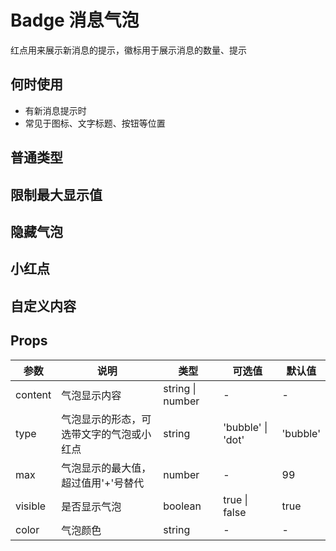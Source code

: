 # Badge 消息气泡

红点用来展示新消息的提示，徽标用于展示消息的数量、提示

## 何时使用

- 有新消息提示时
- 常见于图标、文字标题、按钮等位置

## 普通类型


<DemoNormal />

## 限制最大显示值


<DemoMax />

## 隐藏气泡


<DemoHidden />

## 小红点


<DemoDot />

## 自定义内容


<DemoCustom />

## Props

| 参数    | 说明                                     | 类型             | 可选值            | 默认值   |
| ------- | ---------------------------------------- | ---------------- | ----------------- | -------- |
| content | 气泡显示内容                             | string \| number | -                 | -        |
| type    | 气泡显示的形态，可选带文字的气泡或小红点 | string           | 'bubble' \| 'dot' | 'bubble' |
| max     | 气泡显示的最大值，超过值用'+'号替代      | number           | -                 | 99       |
| visible | 是否显示气泡                             | boolean          | true \| false     | true     |
| color   | 气泡颜色                                 | string           | -                 | -        |

